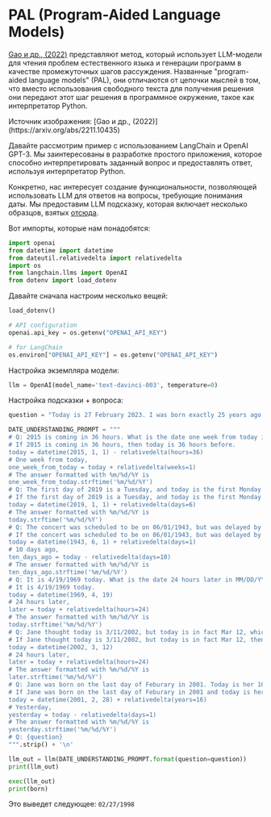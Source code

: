 # PAL (Program-Aided Language Models)


[Gao и др., (2022)](https://arxiv.org/abs/2211.10435) представляют метод, который использует LLM-модели для чтения проблем естественного языка и генерации программ в качестве промежуточных шагов рассуждения. Названные "program-aided language models" (PAL), они отличаются от цепочки мыслей в том, что вместо использования свободного текста для получения решения они передают этот шаг решения в программное окружение, такое как интерпретатор Python.

<Screenshot src={PAL} alt="PAL" />
Источник изображения: [Gao и др., (2022)](https://arxiv.org/abs/2211.10435)

Давайте рассмотрим пример с использованием LangChain и OpenAI GPT-3. Мы заинтересованы в разработке простого приложения, которое способно интерпретировать заданный вопрос и предоставлять ответ, используя интерпретатор Python.

Конкретно, нас интересует создание функциональности, позволяющей использовать LLM для ответов на вопросы, требующие понимания даты. Мы предоставим LLM подсказку, которая включает несколько образцов, взятых [отсюда](https://github.com/reasoning-machines/pal/blob/main/pal/prompt/date_understanding_prompt.py).

Вот импорты, которые нам понадобятся:

```python
import openai
from datetime import datetime
from dateutil.relativedelta import relativedelta
import os
from langchain.llms import OpenAI
from dotenv import load_dotenv
```

Давайте сначала настроим несколько вещей:

```python
load_dotenv()

# API configuration
openai.api_key = os.getenv("OPENAI_API_KEY")

# for LangChain
os.environ["OPENAI_API_KEY"] = os.getenv("OPENAI_API_KEY")
```

Настройка экземпляра модели:

```python
llm = OpenAI(model_name='text-davinci-003', temperature=0)
```

Настройка подсказки + вопроса:

```python
question = "Today is 27 February 2023. I was born exactly 25 years ago. What is the date I was born in MM/DD/YYYY?"

DATE_UNDERSTANDING_PROMPT = """
# Q: 2015 is coming in 36 hours. What is the date one week from today in MM/DD/YYYY?
# If 2015 is coming in 36 hours, then today is 36 hours before.
today = datetime(2015, 1, 1) - relativedelta(hours=36)
# One week from today,
one_week_from_today = today + relativedelta(weeks=1)
# The answer formatted with %m/%d/%Y is
one_week_from_today.strftime('%m/%d/%Y')
# Q: The first day of 2019 is a Tuesday, and today is the first Monday of 2019. What is the date today in MM/DD/YYYY?
# If the first day of 2019 is a Tuesday, and today is the first Monday of 2019, then today is 6 days later.
today = datetime(2019, 1, 1) + relativedelta(days=6)
# The answer formatted with %m/%d/%Y is
today.strftime('%m/%d/%Y')
# Q: The concert was scheduled to be on 06/01/1943, but was delayed by one day to today. What is the date 10 days ago in MM/DD/YYYY?
# If the concert was scheduled to be on 06/01/1943, but was delayed by one day to today, then today is one day later.
today = datetime(1943, 6, 1) + relativedelta(days=1)
# 10 days ago,
ten_days_ago = today - relativedelta(days=10)
# The answer formatted with %m/%d/%Y is
ten_days_ago.strftime('%m/%d/%Y')
# Q: It is 4/19/1969 today. What is the date 24 hours later in MM/DD/YYYY?
# It is 4/19/1969 today.
today = datetime(1969, 4, 19)
# 24 hours later,
later = today + relativedelta(hours=24)
# The answer formatted with %m/%d/%Y is
today.strftime('%m/%d/%Y')
# Q: Jane thought today is 3/11/2002, but today is in fact Mar 12, which is 1 day later. What is the date 24 hours later in MM/DD/YYYY?
# If Jane thought today is 3/11/2002, but today is in fact Mar 12, then today is 3/12/2002.
today = datetime(2002, 3, 12)
# 24 hours later,
later = today + relativedelta(hours=24)
# The answer formatted with %m/%d/%Y is
later.strftime('%m/%d/%Y')
# Q: Jane was born on the last day of Feburary in 2001. Today is her 16-year-old birthday. What is the date yesterday in MM/DD/YYYY?
# If Jane was born on the last day of Feburary in 2001 and today is her 16-year-old birthday, then today is 16 years later.
today = datetime(2001, 2, 28) + relativedelta(years=16)
# Yesterday,
yesterday = today - relativedelta(days=1)
# The answer formatted with %m/%d/%Y is
yesterday.strftime('%m/%d/%Y')
# Q: {question}
""".strip() + '\n'
```

```python
llm_out = llm(DATE_UNDERSTANDING_PROMPT.format(question=question))
print(llm_out)
```

```python
exec(llm_out)
print(born)
```

Это выведет следующее: `02/27/1998`
